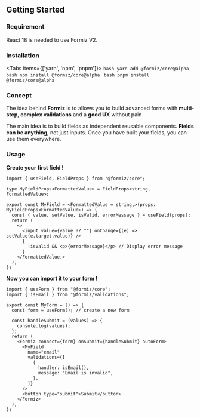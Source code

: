 
## **Getting Started**

### Requirement

React 18 is needed to use Formiz V2.

### Installation

<Tabs items={['yarn', 'npm', 'pnpm']}>
  <Tab>
    ```bash
    yarn add @formiz/core@alpha
    ```
  </Tab>
  <Tab>
    ```bash
    npm install @formiz/core@alpha
    ```
  </Tab>
  <Tab>
    ```bash
    pnpm install @formiz/core@alpha
    ```
  </Tab>
</Tabs>

### Concept

The idea behind **Formiz** is to allows you to build advanced forms with **multi-step**, **complex validations** and a **good UX** without pain

The main idea is to build fields as independent reusable components. **Fields can be anything**, not just inputs. Once you have built your fields, you can use them everywhere.

### Usage

**Create your first field !**

```tsx
import { useField, FieldProps } from "@formiz/core";

type MyFieldProps<FormattedValue> = FieldProps<string, FormattedValue>;

export const MyField = <FormattedValue = string,>(props: MyFieldProps<FormattedValue>) => {
  const { value, setValue, isValid, errorMessage } = useField(props);
  return (
    <>
      <input value={value ?? ""} onChange={(e) => setValue(e.target.value)} />
      {
        !isValid && <p>{errorMessage}</p> // Display error message
      }
    </FormattedValue,>
  );
};
```

**Now you can import it to your form !**

```tsx
import { useForm } from "@formiz/core";
import { isEmail } from "@formiz/validations";

export const MyForm = () => {
  const form = useForm(); // create a new form

  const handleSubmit = (values) => {
    console.log(values);
  };
  return (
    <Formiz connect={form} onSubmit={handleSubmit} autoForm>
      <MyField
        name="email"
        validations={[
          {
            handler: isEmail(),
            message: "Email is invalid",
          },
        ]}
      />
      <button type="submit">Submit</button>
    </Formiz>
  );
};
```
